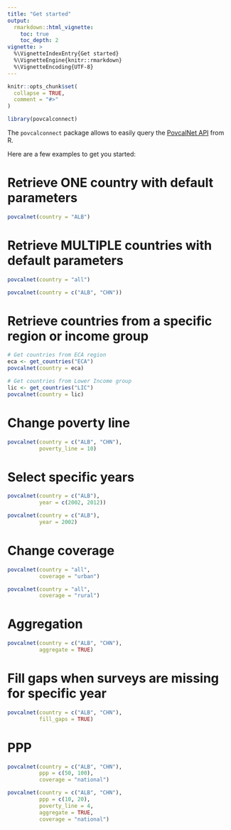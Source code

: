 ```yaml
---
title: "Get started"
output: 
  rmarkdown::html_vignette:
    toc: true
    toc_depth: 2
vignette: >
  %\VignetteIndexEntry{Get started}
  %\VignetteEngine{knitr::rmarkdown}
  %\VignetteEncoding{UTF-8}
---
```


```r
knitr::opts_chunk$set(
  collapse = TRUE,
  comment = "#>"
)
```

```r
library(povcalconnect)
```
The `povcalconnect` package allows to easily query the [PovcalNet API](http://iresearch.worldbank.org/PovcalNet/docs/PovcalNet%20API.pdf) from R.

Here are a few examples to get you started:

# Retrieve ONE country with default parameters

```r
povcalnet(country = "ALB")
```

# Retrieve MULTIPLE countries with default parameters
```r
povcalnet(country = "all")
```

```r
povcalnet(country = c("ALB", "CHN"))
```

# Retrieve countries from a specific region or income group
```r
# Get countries from ECA region
eca <- get_countries("ECA")
povcalnet(country = eca)

# Get countries from Lower Income group
lic <- get_countries("LIC")
povcalnet(country = lic)
```

# Change poverty line

```r
povcalnet(country = c("ALB", "CHN"),
          poverty_line = 10)
```

# Select specific years

```r
povcalnet(country = c("ALB"),
          year = c(2002, 2012))
```


```r
povcalnet(country = c("ALB"),
          year = 2002)
```


# Change coverage

```r
povcalnet(country = "all",
          coverage = "urban")
```

```r
povcalnet(country = "all",
          coverage = "rural")
```


# Aggregation

```r
povcalnet(country = c("ALB", "CHN"),
          aggregate = TRUE)
```


# Fill gaps when surveys are missing for specific year

```r
povcalnet(country = c("ALB", "CHN"),
          fill_gaps = TRUE)
```

# PPP
```r
povcalnet(country = c("ALB", "CHN"),
          ppp = c(50, 100),
          coverage = "national")
```

```r
povcalnet(country = c("ALB", "CHN"),
          ppp = c(10, 20),
          poverty_line = 4,
          aggregate = TRUE,
          coverage = "national")
```


